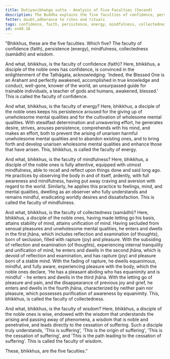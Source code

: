```yaml
---
title: Dutiyavibhaṅga sutta - Analysis of Five Faculties (Second)
description: The Buddha explains the five faculties of confidence, persistence, mindfulness, collectedness, and wisdom.
fetter: doubt,adherance to rites and rituals
tags: confidence, faith, persistence, energy, mindfulness, collectedness, wisdom, faculties, sn, sn45-56, sn48
id: sn48.10
---
```


"Bhikkhus, these are the five faculties. Which five? The faculty of confidence (faith), persistence (energy), mindfulness, collectedness (samādhi) and wisdom.

And what, bhikkhus, is the faculty of confidence (faith)? Here, bhikkhus, a disciple of the noble ones has confidence, is convinced in the enlightenment of the Tathāgata, acknowledging: 'Indeed, the Blessed One is an Arahant and perfectly awakened, accomplished in true knowledge and conduct, well-gone, knower of the world, an unsurpassed guide for trainable individuals, a teacher of gods and humans, awakened, blessed.' This is called the faculty of confidence.

And what, bhikkhus, is the faculty of energy? Here, bhikkhus, a disciple of the noble ones keeps his persistence aroused for the giving up of unwholesome mental qualities and for the cultivation of wholesome mental qualities. With steadfast determination and unwavering effort, he generates desire, strives, arouses persistence, comprehends with his mind, and makes an effort, both to prevent the arising of unarisen harmful unwholesome mental qualities and to abandon existing ones, and to bring forth and develop unarisen wholesome mental qualities and enhance those that have arisen. This, bhikkhus, is called the faculty of energy.

And what, bhikkhus, is the faculty of mindfulness? Here, bhikkhus, a disciple of the noble ones is fully attentive, equipped with utmost mindfulness, able to recall and reflect upon things done and said long ago. He practices by observing the body in and of itself, ardently, with full awareness and mindfulness, having put away craving and aversion with regard to the world. Similarly, he applies this practice to feelings, mind, and mental qualities, dwelling as an observer who fully understands and remains mindful, eradicating worldly desires and dissatisfaction. This is called the faculty of mindfulness.

And what, bhikkhus, is the faculty of collectedness (samādhi)? Here, bhikkhus, a disciple of the noble ones, having made letting go his basis, attains stability of mind, attains unification of mind. Having secluded from sensual pleasures and unwholesome mental qualities, he enters and dwells in the first jhāna, which includes reflection and examination (of thoughts), born of seclusion, filled with rapture (joy) and pleasure. With the subsiding of reflection and examination (of thoughts), experiencing internal tranquility and unification of mind, he enters and dwells in the second jhāna, which is devoid of reflection and examination, and has rapture (joy) and pleasure born of a stable mind. With the fading of rapture, he dwells equanimous, mindful, and fully aware, experiencing pleasure with the body, which the noble ones declare, 'He has a pleasant abiding who has equanimity and is mindful' - he enters and dwells in the third jhāna. With the letting go of pleasure and pain, and the disappearance of previous joy and grief, he enters and dwells in the fourth jhāna, characterized by neither pain nor pleasure, which possesses purification of awareness by equanimity. This, bhikkhus, is called the faculty of collectedness.

And what, bhikkhus, is the faculty of wisdom? Here, bhikkhus, a disciple of the noble ones is wise, endowed with the wisdom that understands the arising and passing away of phenomena, a wisdom that is noble and penetrative, and leads directly to the cessation of suffering. Such a disciple truly understands, 'This is suffering', 'This is the origin of suffering', 'This is the cessation of suffering', and 'This is the path leading to the cessation of suffering'. This is called the faculty of wisdom.

These, bhikkhus, are the five faculties."